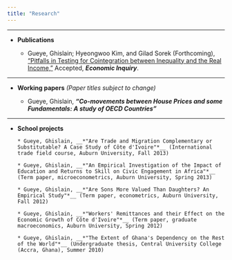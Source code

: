 ```yaml
---
title: "Research"
---
```


***

- __Publications__

    * Gueye, Ghislain; Hyeongwoo Kim, and Gilad Sorek (Forthcoming), ["Pitfalls in Testing for Cointegration between Inequality and the Real Income,"](https://ideas.repec.org/p/abn/wpaper/auwp2016-07.html) Accepted, ***Economic Inquiry***.

***

- __Working papers__ *(Paper titles subject to change)*

    * Gueye, Ghislain, __*"Co-movements between House Prices and some Fundamentals: A study of OECD Countries"*__

***

- __School projects__

      * Gueye, Ghislain, __*"Are Trade and Migration Complementary or Substitutable? A Case Study of Côte d'Ivoire"*__ (International trade field course, Auburn University, Fall 2013)

      * Gueye, Ghislain, __*"An Empirical Investigation of the Impact of Education and Returns to Skill on Civic Engagement in Africa"*__ (Term paper, microeconometrics, Auburn University, Spring 2013)
    
      * Gueye, Ghislain, __*"Are Sons More Valued Than Daughters? An Empirical Study"*__ (Term paper, econometrics, Auburn University, Fall 2012)
      
      * Gueye, Ghislain, __*"Workers' Remittances and their Effect on the Economic Growth of Côte d'Ivoire"*__ (Term paper, graduate macroeconomics, Auburn University, Spring 2012)
      
      * Gueye, Ghislain, __*"The Extent of Ghana's Dependency on the Rest of the World"*__ (Undergraduate thesis, Central University College (Accra, Ghana), Summer 2010)

